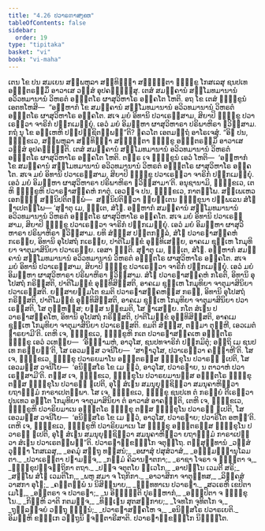 ```yaml
---
title: "4.26 ປວາຣຓາສງ຺ຄຫ"
tableOfContents: false
sidebar:
  order: 19
type: "tipitaka"
basket: "vi"
book: "vi-maha"
---
```



<DynamicBreadcrumb />

<Division number="241" book="vi-maha">

<Paragraph number="1111" book="vi-maha">
ເຕນ ໂຂ ປນ ສມເຍນ ສມ຺ພຫຸລາ ສນ຺ທິຏ຺ຐາ ສມ຺ຠຕ຺ຕາ ຠິກ຺ຂູ ໂກສເລສຸ ຊນປເທ ອຎ຺ຎຕຣສ຺ມິໍ ອາວາເສ ວສ຺ສໍ ອຸປຄຈ຺ຉິໍສຸ. ເຕສໍ ສມຄ຺ຄານໍ ສມ຺ໂມທມານານໍ ອວິວທມານານໍ ວິຫຣຕໍ ອຎ຺ຎຕໂຣ ຜາສຸວິຫາໂຣ ອຘິຄໂຕ ໂຫຕິ. ອຖ ໂຂ ເຕສໍ ຠິກ຺ຂູນໍ ເອຕທໂຫສິ—  “ອມ຺ຫາກໍ ໂຂ ສມຄ຺ຄານໍ ສມ຺ໂມທມານານໍ ອວິວທມານານໍ ວິຫຣຕໍ ອຎ຺ຎຕໂຣ ຜາສຸວິຫາໂຣ ອຘິຄໂຕ. ສເຈ ມຍໍ ອິທານິ ປວາເຣສ຺ສາມ, ສິຍາປິ ຠິກ຺ຂູ ປວາເຣຕ຺ວາ ຈາຣິກໍ ປກ຺ກເມຍ຺ຍຸໍ. ເອວໍ ມຍໍ ອິມມ຺ຫາ ຜາສຸວິຫາຣາ ປຣິພາຫິຣາ ຠວິສ຺ສາມ. ກຖໍ ນຸ ໂຂ ອມ຺ເຫຫິ ປຏິປຊ຺ຊິຕພ຺ພນ຺”ຕິ? ຠຄວໂຕ ເອຕມຕ຺ຖໍ ອາໂຣເຈສຸໍ.
</Paragraph>

<Paragraph number="1112" book="vi-maha">
“ອິຘ ປນ, ຠິກ຺ຂເວ, ສມ຺ພຫຸລາ ສນ຺ທິຏ຺ຐາ ສມ຺ຠຕ຺ຕາ ຠິກ຺ຂູ ອຎ຺ຎຕຣສ຺ມິໍ ອາວາເສ ວສ຺ສໍ ອຸປຄຈ຺ຉນ຺ຕິ. ເຕສໍ ສມຄ຺ຄານໍ ສມ຺ໂມທມານານໍ ອວິວທມານານໍ ວິຫຣຕໍ ອຎ຺ຎຕໂຣ ຜາສຸວິຫາໂຣ ອຘິຄໂຕ ໂຫຕິ. ຕຕ຺ຣ ເຈ ຠິກ຺ຂູນໍ ເອວໍ ໂຫຕິ—  ‘ອມ຺ຫາກໍ ໂຂ ສມຄ຺ຄານໍ ສມ຺ໂມທມານານໍ ອວິວທມານານໍ ວິຫຣຕໍ ອຎ຺ຎຕໂຣ ຜາສຸວິຫາໂຣ ອຘິຄໂຕ. ສເຈ ມຍໍ ອິທານິ ປວາເຣສ຺ສາມ, ສິຍາປິ ຠິກ຺ຂູ ປວາເຣຕ຺ວາ ຈາຣິກໍ ປກ຺ກເມຍ຺ຍຸໍ. ເອວໍ ມຍໍ ອິມມ຺ຫາ ຜາສຸວິຫາຣາ ປຣິພາຫິຣາ ຠວິສ຺ສາມາ’ຕິ. ອນຸຊານາມິ, ຠິກ຺ຂເວ, ເຕຫິ ຠິກ຺ຂູຫິ ປວາຣຓາສງ຺ຄຫໍ ກາຕຸໍ. ເອວຎ຺ຈ ປນ, ຠິກ຺ຂເວ, ກາຕພ຺ໂພ. ສພ຺ເພເຫວ ເອກຊ຺ຌໍ ສນ຺ນິປຕິຕພ຺ພໍ—  ສນ຺ນິປຕິຕ຺ວາ ພ຺ຍຕ຺ເຕນ ຠິກ຺ຂຸນາ ປຏິພເລນ ສໍໂຆ ຎາເປຕພ຺ໂພ—
</Paragraph>

<Paragraph number="1113" book="vi-maha">
‘ສຸຓາຕຸ ເມ, ຠນ຺ເຕ, ສໍໂຆ. ອມ຺ຫາກໍ ສມຄ຺ຄານໍ ສມ຺ໂມທມານານໍ ອວິວທມານານໍ ວິຫຣຕໍ ອຎ຺ຎຕໂຣ ຜາສຸວິຫາໂຣ ອຘິຄໂຕ. ສເຈ ມຍໍ ອິທານິ ປວາເຣສ຺ສາມ, ສິຍາປິ ຠິກ຺ຂູ ປວາເຣຕ຺ວາ ຈາຣິກໍ ປກ຺ກເມຍ຺ຍຸໍ. ເອວໍ ມຍໍ ອິມມ຺ຫາ ຜາສຸວິຫາຣາ ປຣິພາຫິຣາ ຠວິສ຺ສາມ. ຍທິ ສໍຆສ຺ສ ປຕ຺ຕກລ຺ລໍ, ສໍໂຆ ປວາຣຓາສງ຺ຄຫໍ ກເຣຍ຺ຍ, ອິທານິ ອຸໂປສຖໍ ກເຣຍ຺ຍ, ປາຕິໂມກ຺ຂໍ ອຸທ຺ທິເສຍ຺ຍ, ອາຄເມ ຊຸຓ຺ເຫ ໂກມຸທິຍາ ຈາຕຸມາສິນິຍາ ປວາເຣຍ຺ຍ. ເອສາ ຎຕ຺ຕິ.
</Paragraph>

<Paragraph number="1114" book="vi-maha">
ສຸຓາຕຸ ເມ, ຠນ຺ເຕ, ສໍໂຆ. ອມ຺ຫາກໍ ສມຄ຺ຄານໍ ສມ຺ໂມທມານານໍ ອວິວທມານານໍ ວິຫຣຕໍ ອຎ຺ຎຕໂຣ ຜາສຸວິຫາໂຣ ອຘິຄໂຕ. ສເຈ ມຍໍ ອິທານິ ປວາເຣສ຺ສາມ, ສິຍາປິ ຠິກ຺ຂູ ປວາເຣຕ຺ວາ ຈາຣິກໍ ປກ຺ກເມຍ຺ຍຸໍ. ເອວໍ ມຍໍ ອິມມ຺ຫາ ຜາສຸວິຫາຣາ ປຣິພາຫິຣາ ຠວິສ຺ສາມ. ສໍໂຆ ປວາຣຓາສງ຺ຄຫໍ ກໂຣຕິ, ອິທານິ ອຸໂປສຖໍ ກຣິສ຺ສຕິ, ປາຕິໂມກ຺ຂໍ ອຸທ຺ທິສິສ຺ສຕິ, ອາຄເມ ຊຸຓ຺ເຫ ໂກມຸທິຍາ ຈາຕຸມາສິນິຍາ ປວາເຣສ຺ສຕິ. ຍສ຺ສາຍສ຺ມໂຕ ຂມຕິ ປວາຣຓາສງ຺ຄຫສ຺ສ ກຣຓໍ, ອິທານິ ອຸໂປສຖໍ ກຣິສ຺ສຕິ, ປາຕິໂມກ຺ຂໍ ອຸທ຺ທິສິສ຺ສຕິ, ອາຄເມ ຊຸຓ຺ເຫ ໂກມຸທິຍາ ຈາຕຸມາສິນິຍາ ປວາເຣສ຺ສຕິ, ໂສ ຕຸຓ຺ຫສ຺ສ; ຍສ຺ສ ນກ຺ຂມຕິ, ໂສ ຠາເສຍ຺ຍ.
</Paragraph>

<Paragraph number="1115" book="vi-maha">
ກໂຕ ສໍເຆນ ປວາຣຓາສງ຺ຄໂຫ, ອິທານິ ອຸໂປສຖໍ ກຣິສ຺ສຕິ, ປາຕິໂມກ຺ຂໍ ອຸທ຺ທິສິສ຺ສຕິ, ອາຄເມ ຊຸຓ຺ເຫ ໂກມຸທິຍາ ຈາຕຸມາສິນິຍາ ປວາເຣສ຺ສຕິ. ຂມຕິ ສໍຆສ຺ສ, ຕສ຺ມາ ຕຸຓ຺ຫີ, ເອວເມຕໍ ຘາຣຍາມີ’ຕິ.
</Paragraph>

<Paragraph number="1116" book="vi-maha">
ເຕຫິ ເຈ, ຠິກ຺ຂເວ, ຠິກ຺ຂູຫິ ກເຕ ປວາຣຓາສງ຺ຄເຫ ອຎ຺ຎຕໂຣ ຠິກ຺ຂຸ ເອວໍ ວເທຍ຺ຍ—  ‘ອິຈ຺ຉາມຫໍ, ອາວຸໂສ, ຊນປທຈາຣິກໍ ປກ຺ກມິຕຸໍ; ອຕ຺ຖິ ເມ ຊນປເທ ກຣຓີຍນ຺’ຕິ, ໂສ ເອວມສ຺ສ ວຈນີໂຍ—  ‘ສາຘາວຸໂສ, ປວາເຣຕ຺ວາ ຄຈ຺ຉາຫີ’ຕິ. ໂສ ເຈ, ຠິກ຺ຂເວ, ຠິກ຺ຂຸ ປວາຣຍມາໂນ ອຎ຺ຎຕຣສ຺ສ ຠິກ຺ຂຸໂນ ປວາຣຓໍ ຐເປຕິ, ໂສ ເອວມສ຺ສ ວຈນີໂຍ—  ‘ອນິສ຺ສໂຣ ໂຂ ເມ ຕ຺ວໍ, ອາວຸໂສ, ປວາຣຓາຍ, ນ ຕາວາຫໍ ປວາເຣສ຺ສາມີ’ຕິ. ຕສ຺ສ ເຈ, ຠິກ຺ຂເວ, ຠິກ຺ຂຸໂນ ປວາຣຍມານສ຺ສ ອຎ຺ຎຕໂຣ ຠິກ຺ຂຸ ຕສ຺ສ ຠິກ຺ຂຸໂນ ປວາຣຓໍ ຐເປຕິ, ອຸໂຠ ສໍເຆນ ສມນຸຍຸຎ຺ຊິຕ຺ວາ ສມນຸຄາຫິຕ຺ວາ ຍຖາຘມ຺ມໍ ກາຣາເປຕພ຺ພາ. ໂສ ເຈ, ຠິກ຺ຂເວ, ຠິກ຺ຂຸ ຊນປເທ ຕໍ ກຣຓີຍໍ ຕີເຣຕ຺ວາ ປຸນເທວ ອນ຺ໂຕ ໂກມຸທິຍາ ຈາຕຸມາສິນິຍາ ຕໍ ອາວາສໍ ອາຄຈ຺ຉຕິ, ເຕຫິ ເຈ, ຠິກ຺ຂເວ, ຠິກ຺ຂູຫິ ປວາຣິຍມາເນ ອຎ຺ຎຕໂຣ ຠິກ຺ຂຸ ຕສ຺ສ ຠິກ຺ຂຸໂນ ປວາຣຓໍ ຐເປຕິ, ໂສ ເອວມສ຺ສ ວຈນີໂຍ—  ‘ອນິສ຺ສໂຣ ໂຂ ເມ ຕ຺ວໍ, ອາວຸໂສ, ປວາຣຓາຍ; ປວາຣິໂຕ ອຫນ຺’ຕິ. ເຕຫິ ເຈ, ຠິກ຺ຂເວ, ຠິກ຺ຂູຫິ ປວາຣິຍມາເນ ໂສ ຠິກ຺ຂຸ ອຎ຺ຎຕຣສ຺ສ ຠິກ຺ຂຸໂນ ປວາຣຓໍ ຐເປຕິ, ອຸໂຠ ສໍເຆນ ສມນຸຍຸຎ຺ຊິຕ຺ວາ ສມນຸຄາຫິຕ຺ວາ ຍຖາຘມ຺ມໍ ກາຣາເປຕ຺ວາ ສໍເຆນ ປວາເຣຕພ຺ພນ຺”ຕິ.

</Paragraph>
</Division>

<Paragraph number="1117" type="center" book="vi-maha">
ປວາຣຓາກ຺ຂນ຺ຘໂກ ຈຕຸຕ຺ໂຖ.



</Paragraph>

<Paragraph number="1118" type="center" book="vi-maha">
ຕສ຺ສຸທ຺ທານໍ


</Paragraph>

<Paragraph number="1119" type="verses" book="vi-maha">
_ວສ຺ສໍວຸຏ຺ຐາ ໂກສເລສຸ,_  
_ອຄມຸໍ ສຕ຺ຖຸ ທສ຺ສນໍ;_  
_ອຜາສຸໍ ປສຸສໍວາສໍ,_  
_ອຎ຺ຎມຎ຺ຎານຸໂລມຕາ._  

</Paragraph>

<Paragraph number="1120" type="verses" book="vi-maha">
_ປວາເຣນ຺ຕາ ປຓາມຎ຺ຈ,_  
_ກມ຺ມໍ ຄິລານຎາຕກາ;_  
_ຣາຊາ ໂຈຣາ ຈ ຘຸຕ຺ຕາ ຈ,_  
_ຠິກ຺ຂຸປຈ຺ຈຕ຺ຖິກາ ຕຖາ._  

</Paragraph>

<Paragraph number="1121" type="verses" book="vi-maha">
_ປຎ຺ຈ ຈຕຸຕໂຍ ທ຺ເວໂກ,_  
_ອາປນ຺ໂນ ເວມຕີ ສຣິ;_  
_ສພ຺ໂພ ສໍໂຆ ເວມຕິໂກ,_  
_ພຫູ ສມາ ຈ ໂຖກິກາ._  

</Paragraph>

<Paragraph number="1122" type="verses" book="vi-maha">
_ອາວາສິກາ ຈາຕຸທ຺ທສ,_  
_ລິງ຺ຄສໍວາສກາ ອຸໂຠ;_  
_ຄນ຺ຕພ຺ພໍ ນ ນິສິນ຺ນາຍ,_  
_ຉນ຺ທທາເນ ປວາຣຓາ._  

</Paragraph>

<Paragraph number="1123" type="verses" book="vi-maha">
_ສວເຣຫິ ເຂປິຕາ ເມໂຆ,_  
_ອນ຺ຕຣາ ຈ ປວາຣຓາ;_  
_ນ ອິຈ຺ຉນ຺ຕິ ປຸຣມ຺ຫາກໍ,_  
_ອຏ຺ຐປິຕາ ຈ ຠິກ຺ຂຸໂນ._  

</Paragraph>

<Paragraph number="1124" type="verses" book="vi-maha">
_ກິມ຺ຫິ ວາຕິ ກຕມຎ຺ຈ,_  
_ທິຏ຺ເຐນ ສຸຕສງ຺ກາຍ;_  
_ໂຈທໂກ ຈຸທິຕໂກ ຈ,_  
_ຖຸລ຺ລຈ຺ຈຍໍ ວຕ຺ຖຸ ຠຓ຺ຑນໍ;_  
_ປວາຣຓາສງ຺ຄໂຫ ຈ,_  
_ອນິສ຺ສໂຣ ປວາຣເຍຕິ._  


</Paragraph>

<Paragraph number="1125" type="center" book="vi-maha">
ອິມມ຺ຫິ ຂນ຺ຘເກ ວຕ຺ຖູນິ ຉຈຕ຺ຕາຣີສາຕິ.



</Paragraph>

<Paragraph number="1126" type="center" book="vi-maha">
ປວາຣຓາກ຺ຂນ຺ຘໂກ ນິຏ຺ຐິໂຕ.
</Paragraph>